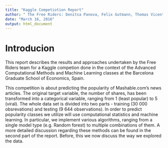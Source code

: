 ```yaml
---
title: "Kaggle Competiotion Report"
author: " The Free Riders: Denitsa Panova, Felix Gutmann, Thomas Vicente"
date: "March 16, 2016"
output: html_document
---
```


# Introducion

This report describes the results and approaches undertaken by the Free Riders team for a Kaggle competion done in the context of the Advanced Computational Methods and Machine Learning classes at the Barcelona Graduate School of Economics, Spain.  

This competition is about predicting the popularity of Mashable.com's news articles. The original target variable, the number of shares, has been transformed into a categorical variable, ranging from 1 (least popular) to 5 (viral). The whole data set is divided into two parts - training (30 000 obsrevations) and testing (9 644 observations). In order to predict popularity classes we utilize will use computational statistics and machine learning. In particular, we implement various algorithms, ranging from a single model type (e.g. Random forest) to multiple combinations of them.  A more detailed discussion regarding these methods can be found in the second part of the report. Before, this we now discuss the way we explored the data.

